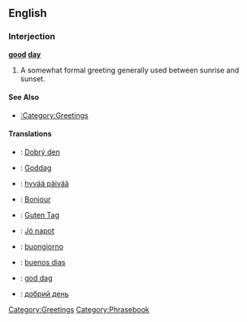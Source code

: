 ==English==

===Interjection===
'''[[good]] [[day]]'''

# A somewhat formal greeting generally used between sunrise and sunset.

====See Also====
*[[:Category:Greetings]]

====Translations====
*{{cs}}: [[Dobrý den]]
*{{da}}: [[Goddag]]
*{{fi}}: [[hyvää päivää]]
*{{fr}}: [[Bonjour]]
*{{de}}: [[Guten Tag]]
*{{hu}}: [[Jó napot]]
*{{it}}: [[buongiorno]]
*{{es}}: [[buenos dias]]
*{{sv}}: [[god dag]]
*{{ua}}: [[добрий день]]

[[Category:Greetings]]
[[Category:Phrasebook]]